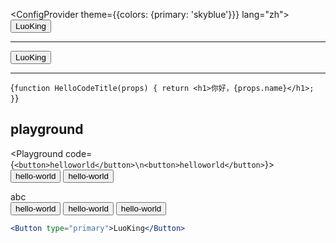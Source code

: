 
<ConfigProvider theme={{colors: {primary: 'skyblue'}}} lang="zh">
	<Button type="primary">LuoKing</Button>
</ConfigProvider>


<hr />

<PropsTable src="$os-ui/Button" />

<CodeShow src="$os-ui/Button" abc={123} />

<CodeShow src="$os-ui/Button" abc={123}>
	<ConfigProvider theme={{colors: {primary: 'skyblue'}}} lang="zh">
		<Button type="primary">LuoKing</Button>
	</ConfigProvider>
</CodeShow>

<hr />


<CodeBlock
	language="jsx"
	title="/src/components/HelloCodeTitle.js"
	showLineNumbers>
	{`function HelloCodeTitle(props) {
  return <h1>你好，{props.name}</h1>;
}`}
</CodeBlock>

## playground

<Playground code={`<button>helloworld</button>\n<button>helloworld</button>`}>
	<button>hello-world</button>
	<button>hello-world</button>
	<div>abc</div>
	<button>hello-world</button>
	<button>hello-world</button>
	<button>hello-world</button>
</Playground>

```jsx
<Button type="primary">LuoKing</Button>
```